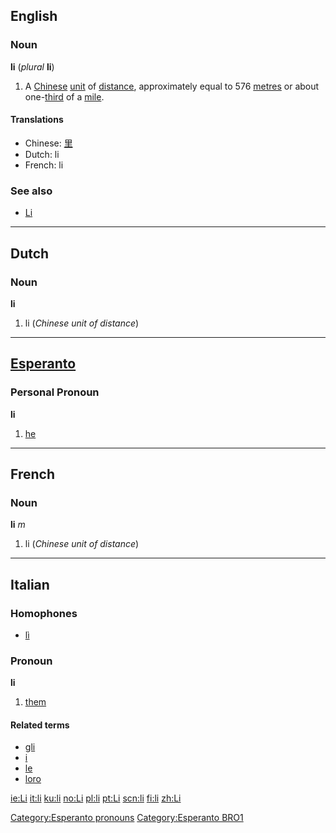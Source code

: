 ==English==
===Noun===
'''li''' (''plural'' '''li''') <!--this is correct: the plural is "li", the same as the singular-->

#A [[Chinese]] [[unit]] of [[distance]], approximately equal to 576 [[metre]]s or about one-[[third]] of a [[mile]].

====Translations====
*Chinese: [[里]]
*Dutch: li
*French: li
===See also===
*[[Li]]
----
==Dutch==
===Noun===
'''li'''

#li (''Chinese unit of distance'')

----
==[[Esperanto]]==
===Personal Pronoun===
'''li'''

#[[he]]

[[Category:Esperanto pronouns]]
[[Category:Esperanto BRO1]]
----

==French==
===Noun===
'''li''' ''m''

#li (''Chinese unit of distance'')

----
==Italian==
===Homophones===
*[[lì]]

===Pronoun===
'''li'''

#[[them]]

====Related terms====
*[[gli]]
*[[i#Italian|i]]
*[[le#Italian|le]]
*[[loro]]

[[ie:Li]]
[[it:li]]
[[ku:li]]
[[no:Li]]
[[pl:li]]
[[pt:Li]]
[[scn:li]]
[[fi:li]]
[[zh:Li]]